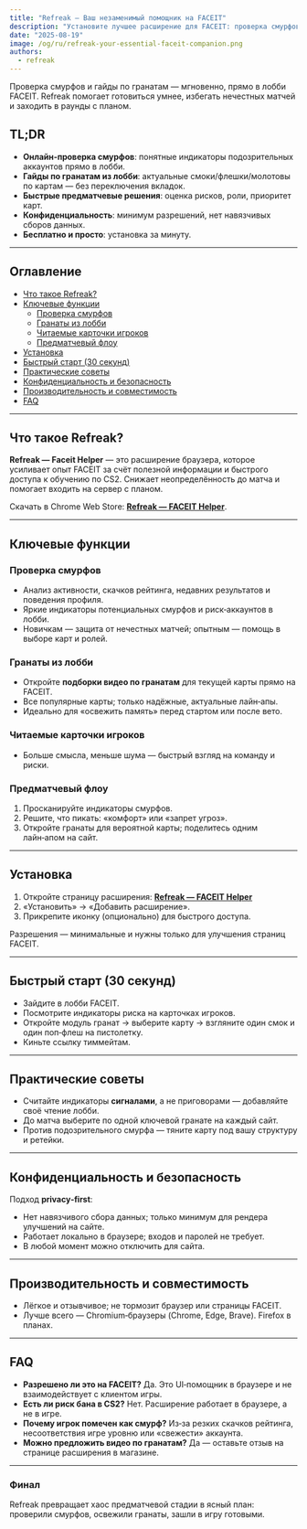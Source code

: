 ---
title: "Refreak — Ваш незаменимый помощник на FACEIT"
description: "Установите лучшее расширение для FACEIT: проверка смурфов, обучение гранатам в CS2 и удобный доступ к гайдам прямо в лобби."
date: "2025-08-19"
image: /og/ru/refreak-your-essential-faceit-companion.png
authors:
  - refreak
---

<Callout>
  Проверка смурфов и гайды по гранатам — мгновенно, прямо в лобби FACEIT. Refreak помогает готовиться умнее, избегать нечестных матчей и заходить в раунды с планом.
</Callout>

## TL;DR

- **Онлайн‑проверка смурфов**: понятные индикаторы подозрительных аккаунтов прямо в лобби.
- **Гайды по гранатам из лобби**: актуальные смоки/флешки/молотовы по картам — без переключения вкладок.
- **Быстрые предматчевые решения**: оценка рисков, роли, приоритет карт.
- **Конфиденциальность**: минимум разрешений, нет навязчивых сборов данных.
- **Бесплатно и просто**: установка за минуту.

---

## Оглавление

- [Что такое Refreak?](#что-такое-refreak)
- [Ключевые функции](#ключевые-функции)
  - [Проверка смурфов](#проверка-смурфов)
  - [Гранаты из лобби](#гранаты-из-лобби)
  - [Читаемые карточки игроков](#читаемые-карточки-игроков)
  - [Предматчевый флоу](#предматчевый-флоу)
- [Установка](#установка)
- [Быстрый старт (30 секунд)](#быстрый-старт-30-секунд)
- [Практические советы](#практические-советы)
- [Конфиденциальность и безопасность](#конфиденциальность-и-безопасность)
- [Производительность и совместимость](#производительность-и-совместимость)
- [FAQ](#faq)

---

## Что такое Refreak?

**Refreak — Faceit Helper** — это расширение браузера, которое усиливает опыт FACEIT за счёт полезной информации и быстрого доступа к обучению по CS2. Снижает неопределённость до матча и помогает входить на сервер с планом.

Скачать в Chrome Web Store: **[Refreak — FACEIT Helper](https://chromewebstore.google.com/detail/refreak-faceit-helper/folldcdnmjjjcamnhhlkfjbhjdmpojhc)**.

---

## Ключевые функции

### Проверка смурфов

- Анализ активности, скачков рейтинга, недавних результатов и поведения профиля.
- Яркие индикаторы потенциальных смурфов и риск‑аккаунтов в лобби.
- Новичкам — защита от нечестных матчей; опытным — помощь в выборе карт и ролей.

### Гранаты из лобби

- Откройте **подборки видео по гранатам** для текущей карты прямо на FACEIT.
- Все популярные карты; только надёжные, актуальные лайн‑апы.
- Идеально для «освежить память» перед стартом или после вето.

### Читаемые карточки игроков

- Больше смысла, меньше шума — быстрый взгляд на команду и риски.

### Предматчевый флоу

1. Просканируйте индикаторы смурфов.
2. Решите, что пикать: «комфорт» или «запрет угроз».
3. Откройте гранаты для вероятной карты; поделитесь одним лайн‑апом на сайт.

---

## Установка

1. Откройте страницу расширения: **[Refreak — FACEIT Helper](https://chromewebstore.google.com/detail/refreak-faceit-helper/folldcdnmjjjcamnhhlkfjbhjdmpojhc)**
2. «Установить» → «Добавить расширение».
3. Прикрепите иконку (опционально) для быстрого доступа.

Разрешения — минимальные и нужны только для улучшения страниц FACEIT.

---

## Быстрый старт (30 секунд)

- Зайдите в лобби FACEIT.
- Посмотрите индикаторы риска на карточках игроков.
- Откройте модуль гранат → выберите карту → взгляните один смок и один поп‑флеш на пистолетку.
- Киньте ссылку тиммейтам.

---

## Практические советы

- Считайте индикаторы **сигналами**, а не приговорами — добавляйте своё чтение лобби.
- До матча выберите по одной ключевой гранате на каждый сайт.
- Против подозрительного смурфа — тяните карту под вашу структуру и ретейки.

---

## Конфиденциальность и безопасность

Подход **privacy‑first**:

- Нет навязчивого сбора данных; только минимум для рендера улучшений на сайте.
- Работает локально в браузере; входов и паролей не требует.
- В любой момент можно отключить для сайта.

---

## Производительность и совместимость

- Лёгкое и отзывчивое; не тормозит браузер или страницы FACEIT.
- Лучше всего — Chromium‑браузеры (Chrome, Edge, Brave). Firefox в планах.

---

## FAQ

- **Разрешено ли это на FACEIT?** Да. Это UI‑помощник в браузере и не взаимодействует с клиентом игры.
- **Есть ли риск бана в CS2?** Нет. Расширение работает в браузере, а не в игре.
- **Почему игрок помечен как смурф?** Из‑за резких скачков рейтинга, несоответствия игре уровню или «свежести» аккаунта.
- **Можно предложить видео по гранатам?** Да — оставьте отзыв на странице расширения в магазине.

---

### Финал

Refreak превращает хаос предматчевой стадии в ясный план: проверили смурфов, освежили гранаты, зашли в игру готовыми.